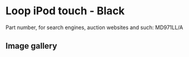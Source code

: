# Loop iPod touch - Black

Part number, for search engines, auction websites and such: MD971LL/A

## Image gallery

<div style={{ width: "768px" }}>
  <GalleryComponent
    images={[
      {
        original: "/everysource/MD971",
        thumbnail: "/everypreview/MD971",
      },
      {
        original: "/everysource/MD971_AV1",
        thumbnail: "/everypreview/MD971_AV1",
      },
      {
        original: "/everysource/MD971_AV2",
        thumbnail: "/everypreview/MD971_AV2",
      },
      {
        original: "/everysource/MD971_AV3",
        thumbnail: "/everypreview/MD971_AV3",
      }
    ]}
  />
</div>